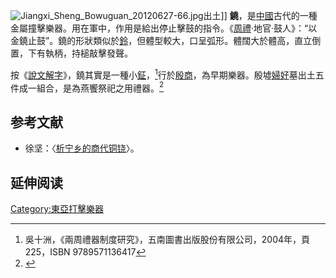 {{Otheruses|subject=一種古代禮樂器|鐃鈸}}
[[File:Jiangxi_Sheng_Bowuguan_20120627-66.jpg|thumb]]出土]]
'''鐃'''，是[[中國|中國]]古代的一種金屬撞擊樂器。用在軍中，作用是給出停止擊鼓的指令。《[[周禮|周禮]]·地官·鼓人》：“以金鐃止鼓”。鐃的形狀類似於[[鈴|鈴]]，但體型較大，口呈弧形。體闊大於體高，直立倒置，下有執柄，持槌敲擊發聲。

按《[[說文解字|說文解字]]》，鐃其實是一種小[[鉦|鉦]]，<ref>吳十洲，《兩周禮器制度研究》，五南圖書出版股份有限公司，2004年，頁 225，ISBN 9789571136417</ref>行於[[殷商|殷商]]，為早期樂器。殷墟[[婦好|婦好]]墓出土五件成一組合，是為燕饗祭祀之用禮器。<ref>{{Cite book |author=钱玄 |title=三礼通论 |year=1996 |publisher=南京师范大学出版社 |location= 南京|isbn= 7-81047-065-5}}</ref>

==参考文献==
{{commonscat|Nao (musical instrument)}}
{{Reflist}}
*徐坚：〈[http://www.nssd.org/articles/Article_Read.aspx?id=11615890 析宁乡的商代铜铙]〉。
{{文化小作品}}
{{礼器}}
{{青铜器}}
{{中国民族乐器}}

== 延伸阅读 ==
{{Wikisource further reading}}

{{DEFAULTSORT:nao}}
[[Category:東亞打擊樂器|Category:東亞打擊樂器]]